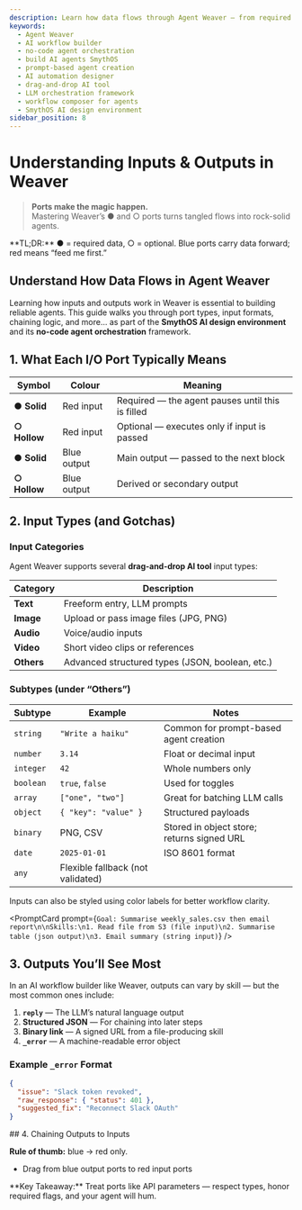 ```yaml
---
description: Learn how data flows through Agent Weaver — from required inputs to advanced error handling — using the no-code agent orchestration tools in SmythOS.
keywords:
  - Agent Weaver
  - AI workflow builder
  - no-code agent orchestration
  - build AI agents SmythOS
  - prompt-based agent creation
  - AI automation designer
  - drag-and-drop AI tool
  - LLM orchestration framework
  - workflow composer for agents
  - SmythOS AI design environment
sidebar_position: 8
---
```

# Understanding Inputs & Outputs in  Weaver

> **Ports make the magic happen.**  
> Mastering Weaver’s ● and ○ ports turns tangled flows into rock-solid agents.

<InfoCallout>
**TL;DR:** ● = required data, ○ = optional.  Blue ports carry data forward; red means “feed me first.”
</InfoCallout>

<Divider/>

## Understand How Data Flows in Agent Weaver

Learning how inputs and outputs work in Weaver is essential to building reliable agents. This guide walks you through port types, input formats, chaining logic, and more... as  part of the **SmythOS AI design environment** and its **no-code agent orchestration** framework.

<Divider/>

## 1. What Each I/O Port Typically Means

| Symbol | Colour | Meaning |
|--------|--------|---------|
| **● Solid** | Red input | Required — the agent pauses until this is filled |
| **○ Hollow** | Red input | Optional — executes only if input is passed |
| **● Solid** | Blue output | Main output — passed to the next block |
| **○ Hollow** | Blue output | Derived or secondary output |


<Divider/>

## 2. Input Types (and Gotchas)

### Input Categories

Agent Weaver supports several **drag-and-drop AI tool** input types:

| Category | Description |
|----------|-------------|
| **Text** | Freeform entry, LLM prompts |
| **Image** | Upload or pass image files (JPG, PNG) |
| **Audio** | Voice/audio inputs |
| **Video** | Short video clips or references |
| **Others** | Advanced structured types (JSON, boolean, etc.) |

### Subtypes (under “Others”)

| Subtype | Example | Notes |
|---------|---------|-------|
| `string` | `"Write a haiku"` | Common for prompt-based agent creation |
| `number` | `3.14` | Float or decimal input |
| `integer` | `42` | Whole numbers only |
| `boolean` | `true`, `false` | Used for toggles |
| `array` | `["one", "two"]` | Great for batching LLM calls |
| `object` | `{ "key": "value" }` | Structured payloads |
| `binary` | PNG, CSV | Stored in object store; returns signed URL |
| `date` | `2025-01-01` | ISO 8601 format |
| `any` | Flexible fallback (not validated) |

Inputs can also be styled using color labels for better workflow clarity.

<PromptCard prompt={`Goal: Summarise weekly_sales.csv then email report\n\nSkills:\n1. Read file from S3 (file input)\n2. Summarise table (json output)\n3. Email summary (string input)`} />

<Divider/>

## 3. Outputs You’ll See Most

In an AI workflow builder like Weaver, outputs can vary by skill — but the most common ones include:

1. **`reply`** — The LLM’s natural language output  
2. **Structured JSON** — For chaining into later steps  
3. **Binary link** — A signed URL from a file-producing skill  
4. **`_error`** — A machine-readable error object

### Example `_error` Format

```json
{
  "issue": "Slack token revoked",
  "raw_response": { "status": 401 },
  "suggested_fix": "Reconnect Slack OAuth"
}
```

<Divider/>
## 4. Chaining Outputs to Inputs

**Rule of thumb:** blue → red only.
- Drag from blue output ports to red input ports

<Divider/>

<InfoCallout>
**Key Takeaway:** Treat ports like API parameters — respect types, honor required flags, and your agent will hum.
</InfoCallout>
